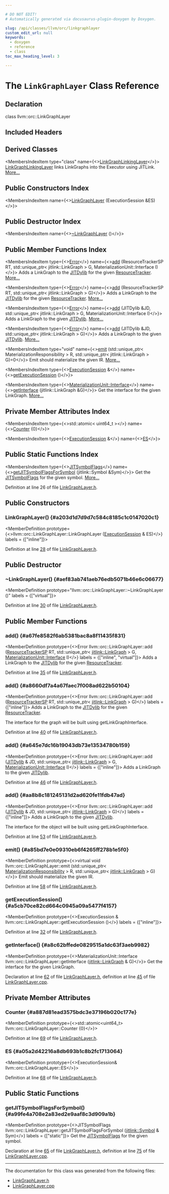 ```yaml
---

# DO NOT EDIT!
# Automatically generated via docusaurus-plugin-doxygen by Doxygen.

slug: /api/classes/llvm/orc/linkgraphlayer
custom_edit_url: null
keywords:
  - doxygen
  - reference
  - class
toc_max_heading_level: 3

---
```





# The `LinkGraphLayer` Class Reference

<DoxygenPage pluginConfig={pluginConfig}>



## Declaration

<CodeBlock>class llvm::orc::LinkGraphLayer</CodeBlock>

## Included Headers

<IncludesList>
<IncludesListItem
  filePath="llvm/ExecutionEngine/Orc/LinkGraphLayer.h"
  permalink="/docs/api/files/include/include/llvm/include/llvm/executionengine/include/llvm/executionengine/orc/linkgraphlayer-h"
  isLocal="true" />
</IncludesList>

## Derived Classes

<MembersIndex>

<MembersIndexItem
  type="class"
  name={<><a href="/docs/api/classes/llvm/orc/linkgraphlinkinglayer">LinkGraphLinkingLayer</a></>}>
<a href="/docs/api/classes/llvm/orc/linkgraphlinkinglayer">LinkGraphLinkingLayer</a> links LinkGraphs into the Executor using JITLink. <a href="/docs/api/classes/llvm/orc/linkgraphlinkinglayer/#details">More...</a>
</MembersIndexItem>

</MembersIndex>

## Public Constructors Index

<MembersIndex>

<MembersIndexItem
  name={<><a href="#a203d1d7d9d7c584c8185c1c0147020c1">LinkGraphLayer</a> (ExecutionSession &amp;ES)</>}>
</MembersIndexItem>

</MembersIndex>

## Public Destructor Index

<MembersIndex>

<MembersIndexItem
  name={<><a href="#aef83ab741aeb76edb5071b46e6c06677">~LinkGraphLayer</a> ()</>}>
</MembersIndexItem>

</MembersIndex>

## Public Member Functions Index

<MembersIndex>

<MembersIndexItem
  type={<><a href="/docs/api/classes/llvm/error">Error</a></>}
  name={<><a href="#a67fe8582f6ab5381bac8a8f11435f831">add</a> (ResourceTrackerSP RT, std::unique&#95;ptr&lt; jitlink::LinkGraph &gt; G, MaterializationUnit::Interface I)</>}>
Adds a LinkGraph to the <a href="/docs/api/classes/llvm/orc/jitdylib">JITDylib</a> for the given <a href="/docs/api/classes/llvm/orc/resourcetracker">ResourceTracker</a>. <a href="#a67fe8582f6ab5381bac8a8f11435f831">More...</a>
</MembersIndexItem>

<MembersIndexItem
  type={<><a href="/docs/api/classes/llvm/error">Error</a></>}
  name={<><a href="#a8660df7a4a67faec7f008ad622b50104">add</a> (ResourceTrackerSP RT, std::unique&#95;ptr&lt; jitlink::LinkGraph &gt; G)</>}>
Adds a LinkGraph to the <a href="/docs/api/classes/llvm/orc/jitdylib">JITDylib</a> for the given <a href="/docs/api/classes/llvm/orc/resourcetracker">ResourceTracker</a>. <a href="#a8660df7a4a67faec7f008ad622b50104">More...</a>
</MembersIndexItem>

<MembersIndexItem
  type={<><a href="/docs/api/classes/llvm/error">Error</a></>}
  name={<><a href="#a645e7dc16b19043db73e13534780b159">add</a> (JITDylib &amp;JD, std::unique&#95;ptr&lt; jitlink::LinkGraph &gt; G, MaterializationUnit::Interface I)</>}>
Adds a LinkGraph to the given <a href="/docs/api/classes/llvm/orc/jitdylib">JITDylib</a>. <a href="#a645e7dc16b19043db73e13534780b159">More...</a>
</MembersIndexItem>

<MembersIndexItem
  type={<><a href="/docs/api/classes/llvm/error">Error</a></>}
  name={<><a href="#aa8b8c181245131d2ad620fe11fdb47ad">add</a> (JITDylib &amp;JD, std::unique&#95;ptr&lt; jitlink::LinkGraph &gt; G)</>}>
Adds a LinkGraph to the given <a href="/docs/api/classes/llvm/orc/jitdylib">JITDylib</a>. <a href="#aa8b8c181245131d2ad620fe11fdb47ad">More...</a>
</MembersIndexItem>

<MembersIndexItem
  type="void"
  name={<><a href="#a85bd7e0e09310eb6f4265ff278b1e5f0">emit</a> (std::unique&#95;ptr&lt; MaterializationResponsibility &gt; R, std::unique&#95;ptr&lt; jitlink::LinkGraph &gt; G)=0</>}>
Emit should materialize the given IR. <a href="#a85bd7e0e09310eb6f4265ff278b1e5f0">More...</a>
</MembersIndexItem>

<MembersIndexItem
  type={<><a href="/docs/api/classes/llvm/orc/executionsession">ExecutionSession</a> &amp;</>}
  name={<><a href="#a5cb70ce82cd664c0945a09a5477f4157">getExecutionSession</a> ()</>}>
</MembersIndexItem>

<MembersIndexItem
  type={<><a href="/docs/api/structs/llvm/orc/materializationunit/interface">MaterializationUnit::Interface</a></>}
  name={<><a href="#a8c62bffede0829515a1dc63f3aeb9982">getInterface</a> (jitlink::LinkGraph &amp;G)</>}>
Get the interface for the given LinkGraph. <a href="#a8c62bffede0829515a1dc63f3aeb9982">More...</a>
</MembersIndexItem>

</MembersIndex>

## Private Member Attributes Index

<MembersIndex>

<MembersIndexItem
  type={<>std::atomic&lt; uint64&#95;t &gt;</>}
  name={<><a href="#a887d81ead3575bdc3e37196b020c177e">Counter</a> &#123;0&#125;</>}>
</MembersIndexItem>

<MembersIndexItem
  type={<><a href="/docs/api/classes/llvm/orc/executionsession">ExecutionSession</a> &amp;</>}
  name={<><a href="#a05a2d42216a8db693b1c8b2fc1713064">ES</a></>}>
</MembersIndexItem>

</MembersIndex>

## Public Static Functions Index

<MembersIndex>

<MembersIndexItem
  type={<><a href="/docs/api/classes/llvm/jitsymbolflags">JITSymbolFlags</a></>}
  name={<><a href="#a99fe4a708e2a83ed2e9aaf8c3d909a1b">getJITSymbolFlagsForSymbol</a> (jitlink::Symbol &amp;Sym)</>}>
Get the <a href="/docs/api/classes/llvm/jitsymbolflags">JITSymbolFlags</a> for the given symbol. <a href="#a99fe4a708e2a83ed2e9aaf8c3d909a1b">More...</a>
</MembersIndexItem>

</MembersIndex>


Definition at line 26 of file <a href="/docs/api/files/include/include/llvm/include/llvm/executionengine/include/llvm/executionengine/orc/linkgraphlayer-h">LinkGraphLayer.h</a>.

<SectionDefinition>

## Public Constructors

### LinkGraphLayer() {#a203d1d7d9d7c584c8185c1c0147020c1}

<MemberDefinition
  prototype={<>llvm::orc::LinkGraphLayer::LinkGraphLayer (<a href="/docs/api/classes/llvm/orc/executionsession">ExecutionSession</a> &amp; ES)</>}
  labels = {["inline"]}>

Definition at line <a href="/docs/api/files/include/include/llvm/include/llvm/executionengine/include/llvm/executionengine/orc/linkgraphlayer-h/#l00028">28</a> of file <a href="/docs/api/files/include/include/llvm/include/llvm/executionengine/include/llvm/executionengine/orc/linkgraphlayer-h">LinkGraphLayer.h</a>.
</MemberDefinition>

</SectionDefinition>

<SectionDefinition>

## Public Destructor

### ~LinkGraphLayer() {#aef83ab741aeb76edb5071b46e6c06677}

<MemberDefinition
  prototype="llvm::orc::LinkGraphLayer::~LinkGraphLayer ()"
  labels = {["virtual"]}>

Definition at line <a href="/docs/api/files/include/include/llvm/include/llvm/executionengine/include/llvm/executionengine/orc/linkgraphlayer-h/#l00030">30</a> of file <a href="/docs/api/files/include/include/llvm/include/llvm/executionengine/include/llvm/executionengine/orc/linkgraphlayer-h">LinkGraphLayer.h</a>.
</MemberDefinition>

</SectionDefinition>

<SectionDefinition>

## Public Member Functions

### add() {#a67fe8582f6ab5381bac8a8f11435f831}

<MemberDefinition
  prototype={<>Error llvm::orc::LinkGraphLayer::add (<a href="/docs/api/namespaces/llvm/orc/#a25b487d71ccd2a8f38131e2b21c5d612">ResourceTrackerSP</a> RT, std::unique&#95;ptr&lt; <a href="/docs/api/classes/llvm/jitlink/linkgraph">jitlink::LinkGraph</a> &gt; G, <a href="/docs/api/structs/llvm/orc/materializationunit/interface">MaterializationUnit::Interface</a> I)</>}
  labels = {["inline", "virtual"]}>
Adds a LinkGraph to the <a href="/docs/api/classes/llvm/orc/jitdylib">JITDylib</a> for the given <a href="/docs/api/classes/llvm/orc/resourcetracker">ResourceTracker</a>.

Definition at line <a href="/docs/api/files/include/include/llvm/include/llvm/executionengine/include/llvm/executionengine/orc/linkgraphlayer-h/#l00035">35</a> of file <a href="/docs/api/files/include/include/llvm/include/llvm/executionengine/include/llvm/executionengine/orc/linkgraphlayer-h">LinkGraphLayer.h</a>.
</MemberDefinition>

### add() {#a8660df7a4a67faec7f008ad622b50104}

<MemberDefinition
  prototype={<>Error llvm::orc::LinkGraphLayer::add (<a href="/docs/api/namespaces/llvm/orc/#a25b487d71ccd2a8f38131e2b21c5d612">ResourceTrackerSP</a> RT, std::unique&#95;ptr&lt; <a href="/docs/api/classes/llvm/jitlink/linkgraph">jitlink::LinkGraph</a> &gt; G)</>}
  labels = {["inline"]}>
Adds a LinkGraph to the <a href="/docs/api/classes/llvm/orc/jitdylib">JITDylib</a> for the given <a href="/docs/api/classes/llvm/orc/resourcetracker">ResourceTracker</a>.

The interface for the graph will be built using getLinkGraphInterface.

Definition at line <a href="/docs/api/files/include/include/llvm/include/llvm/executionengine/include/llvm/executionengine/orc/linkgraphlayer-h/#l00040">40</a> of file <a href="/docs/api/files/include/include/llvm/include/llvm/executionengine/include/llvm/executionengine/orc/linkgraphlayer-h">LinkGraphLayer.h</a>.
</MemberDefinition>

### add() {#a645e7dc16b19043db73e13534780b159}

<MemberDefinition
  prototype={<>Error llvm::orc::LinkGraphLayer::add (<a href="/docs/api/classes/llvm/orc/jitdylib">JITDylib</a> &amp; JD, std::unique&#95;ptr&lt; <a href="/docs/api/classes/llvm/jitlink/linkgraph">jitlink::LinkGraph</a> &gt; G, <a href="/docs/api/structs/llvm/orc/materializationunit/interface">MaterializationUnit::Interface</a> I)</>}
  labels = {["inline"]}>
Adds a LinkGraph to the given <a href="/docs/api/classes/llvm/orc/jitdylib">JITDylib</a>.

Definition at line <a href="/docs/api/files/include/include/llvm/include/llvm/executionengine/include/llvm/executionengine/orc/linkgraphlayer-h/#l00046">46</a> of file <a href="/docs/api/files/include/include/llvm/include/llvm/executionengine/include/llvm/executionengine/orc/linkgraphlayer-h">LinkGraphLayer.h</a>.
</MemberDefinition>

### add() {#aa8b8c181245131d2ad620fe11fdb47ad}

<MemberDefinition
  prototype={<>Error llvm::orc::LinkGraphLayer::add (<a href="/docs/api/classes/llvm/orc/jitdylib">JITDylib</a> &amp; JD, std::unique&#95;ptr&lt; <a href="/docs/api/classes/llvm/jitlink/linkgraph">jitlink::LinkGraph</a> &gt; G)</>}
  labels = {["inline"]}>
Adds a LinkGraph to the given <a href="/docs/api/classes/llvm/orc/jitdylib">JITDylib</a>.

The interface for the object will be built using getLinkGraphInterface.

Definition at line <a href="/docs/api/files/include/include/llvm/include/llvm/executionengine/include/llvm/executionengine/orc/linkgraphlayer-h/#l00053">53</a> of file <a href="/docs/api/files/include/include/llvm/include/llvm/executionengine/include/llvm/executionengine/orc/linkgraphlayer-h">LinkGraphLayer.h</a>.
</MemberDefinition>

### emit() {#a85bd7e0e09310eb6f4265ff278b1e5f0}

<MemberDefinition
  prototype={<>virtual void llvm::orc::LinkGraphLayer::emit (std::unique&#95;ptr&lt; <a href="/docs/api/classes/llvm/orc/materializationresponsibility">MaterializationResponsibility</a> &gt; R, std::unique&#95;ptr&lt; <a href="/docs/api/classes/llvm/jitlink/linkgraph">jitlink::LinkGraph</a> &gt; G)</>}>
Emit should materialize the given IR.

Definition at line <a href="/docs/api/files/include/include/llvm/include/llvm/executionengine/include/llvm/executionengine/orc/linkgraphlayer-h/#l00058">58</a> of file <a href="/docs/api/files/include/include/llvm/include/llvm/executionengine/include/llvm/executionengine/orc/linkgraphlayer-h">LinkGraphLayer.h</a>.
</MemberDefinition>

### getExecutionSession() {#a5cb70ce82cd664c0945a09a5477f4157}

<MemberDefinition
  prototype={<>ExecutionSession &amp; llvm::orc::LinkGraphLayer::getExecutionSession ()</>}
  labels = {["inline"]}>

Definition at line <a href="/docs/api/files/include/include/llvm/include/llvm/executionengine/include/llvm/executionengine/orc/linkgraphlayer-h/#l00032">32</a> of file <a href="/docs/api/files/include/include/llvm/include/llvm/executionengine/include/llvm/executionengine/orc/linkgraphlayer-h">LinkGraphLayer.h</a>.
</MemberDefinition>

### getInterface() {#a8c62bffede0829515a1dc63f3aeb9982}

<MemberDefinition
  prototype={<>MaterializationUnit::Interface llvm::orc::LinkGraphLayer::getInterface (<a href="/docs/api/classes/llvm/jitlink/linkgraph">jitlink::LinkGraph</a> &amp; G)</>}>
Get the interface for the given LinkGraph.

Declaration at line <a href="/docs/api/files/include/include/llvm/include/llvm/executionengine/include/llvm/executionengine/orc/linkgraphlayer-h/#l00062">62</a> of file <a href="/docs/api/files/include/include/llvm/include/llvm/executionengine/include/llvm/executionengine/orc/linkgraphlayer-h">LinkGraphLayer.h</a>, definition at line <a href="/docs/api/files/lib/lib/executionengine/lib/executionengine/orc/linkgraphlayer-cpp/#l00045">45</a> of file <a href="/docs/api/files/lib/lib/executionengine/lib/executionengine/orc/linkgraphlayer-cpp">LinkGraphLayer.cpp</a>.
</MemberDefinition>

</SectionDefinition>

<SectionDefinition>

## Private Member Attributes

### Counter {#a887d81ead3575bdc3e37196b020c177e}

<MemberDefinition
  prototype={<>std::atomic&lt;uint64&#95;t&gt; llvm::orc::LinkGraphLayer::Counter &#123;0&#125;</>}>

Definition at line <a href="/docs/api/files/include/include/llvm/include/llvm/executionengine/include/llvm/executionengine/orc/linkgraphlayer-h/#l00069">69</a> of file <a href="/docs/api/files/include/include/llvm/include/llvm/executionengine/include/llvm/executionengine/orc/linkgraphlayer-h">LinkGraphLayer.h</a>.
</MemberDefinition>

### ES {#a05a2d42216a8db693b1c8b2fc1713064}

<MemberDefinition
  prototype={<>ExecutionSession&amp; llvm::orc::LinkGraphLayer::ES</>}>

Definition at line <a href="/docs/api/files/include/include/llvm/include/llvm/executionengine/include/llvm/executionengine/orc/linkgraphlayer-h/#l00068">68</a> of file <a href="/docs/api/files/include/include/llvm/include/llvm/executionengine/include/llvm/executionengine/orc/linkgraphlayer-h">LinkGraphLayer.h</a>.
</MemberDefinition>

</SectionDefinition>

<SectionDefinition>

## Public Static Functions

### getJITSymbolFlagsForSymbol() {#a99fe4a708e2a83ed2e9aaf8c3d909a1b}

<MemberDefinition
  prototype={<>JITSymbolFlags llvm::orc::LinkGraphLayer::getJITSymbolFlagsForSymbol (<a href="/docs/api/classes/llvm/jitlink/symbol">jitlink::Symbol</a> &amp; Sym)</>}
  labels = {["static"]}>
Get the <a href="/docs/api/classes/llvm/jitsymbolflags">JITSymbolFlags</a> for the given symbol.

Declaration at line <a href="/docs/api/files/include/include/llvm/include/llvm/executionengine/include/llvm/executionengine/orc/linkgraphlayer-h/#l00065">65</a> of file <a href="/docs/api/files/include/include/llvm/include/llvm/executionengine/include/llvm/executionengine/orc/linkgraphlayer-h">LinkGraphLayer.h</a>, definition at line <a href="/docs/api/files/lib/lib/executionengine/lib/executionengine/orc/linkgraphlayer-cpp/#l00075">75</a> of file <a href="/docs/api/files/lib/lib/executionengine/lib/executionengine/orc/linkgraphlayer-cpp">LinkGraphLayer.cpp</a>.
</MemberDefinition>

</SectionDefinition>

<hr/>

The documentation for this class was generated from the following files:

<ul>
<li><a href="/docs/api/files/include/include/llvm/include/llvm/executionengine/include/llvm/executionengine/orc/linkgraphlayer-h">LinkGraphLayer.h</a></li>
<li><a href="/docs/api/files/lib/lib/executionengine/lib/executionengine/orc/linkgraphlayer-cpp">LinkGraphLayer.cpp</a></li>
</ul>

</DoxygenPage>
